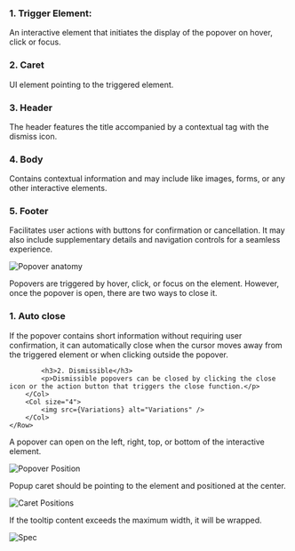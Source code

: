 

<Section title="Anatomy" contained={true} border={true}>
	<Row gutter="sm">
		<Col size="4">
			<h3>1. Trigger Element:</h3>
			<p>An interactive element that initiates the display of the popover on hover, click or focus.</p>
			<h3>2. Caret</h3>
			<p>UI element pointing to the triggered element.</p>
			<h3>3. Header</h3>
			<p>The header features the title accompanied by a contextual tag with the dismiss icon.</p>
			<h3>4. Body</h3>
			<p>Contains contextual information and may include like images, forms, or any other interactive elements.</p>
			<h3>5. Footer</h3>
			<p>Facilitates user actions with buttons for confirmation or cancellation. It may also include supplementary details and navigation controls for a seamless experience.</p>
		</Col>
		<Col size="4">
			<img
				src={Anatomy}
				alt="Popover anatomy"
				style={{ marginBottom: 20 }}
			/>
		</Col>
	</Row>
</Section>

<Section title="Variations" contained={true} border={true}>
	<p>Popovers are triggered by hover, click, or focus on the element. However, once the popover is open, there are two
		ways to close it.</p>
	<Row>
		<Col size="4">
			<h3 style={{ marginTop: 0 }}>1. Auto close</h3>
			<p>If the popover contains short information without requiring user confirmation, it can automatically close when the cursor moves away from the triggered element or when clicking outside the popover.</p>

			<h3>2. Dismissible</h3>
			<p>Dismissible popovers can be closed by clicking the close icon or the action button that triggers the close function.</p>
		</Col>
		<Col size="4">
			<img src={Variations} alt="Variations" />
		</Col>
	</Row>
</Section>

<Section title="Position" border={true}>
	<p>A popover can open on the left, right, top, or bottom of the interactive element.</p>
	<img src={Position} alt="Popover Position" />
</Section>

<Section title="Caret position" border={true}>
	<p>Popup caret should be pointing to the element and positioned at the center.</p>
	<img src={CaretPositions} alt="Caret Positions" />
</Section>

<Section title="Spec" border={true}>
	<p>If the tooltip content exceeds the maximum width, it will be wrapped.</p>
	<img src={Spec} alt="Spec"/>
</Section>
